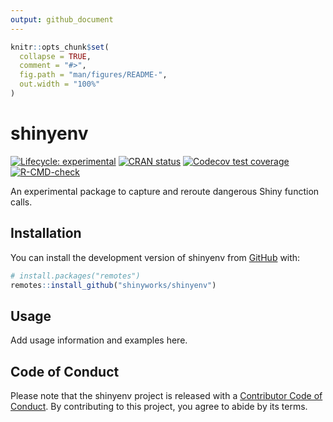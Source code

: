 ```yaml
---
output: github_document
---
```


<!-- README.md is generated from README.Rmd. Please edit that file -->

```r
knitr::opts_chunk$set(
  collapse = TRUE,
  comment = "#>",
  fig.path = "man/figures/README-",
  out.width = "100%"
)
```

# shinyenv

<!-- badges: start -->
[![Lifecycle: experimental](https://img.shields.io/badge/lifecycle-experimental-orange.svg)](https://lifecycle.r-lib.org/articles/stages.html#experimental)
[![CRAN status](https://www.r-pkg.org/badges/version/shinyenv)](https://CRAN.R-project.org/package=shinyenv)
[![Codecov test coverage](https://codecov.io/gh/shinyworks/shinyenv/branch/main/graph/badge.svg)](https://app.codecov.io/gh/shinyworks/shinyenv?branch=main)
[![R-CMD-check](https://github.com/shinyworks/shinyenv/actions/workflows/R-CMD-check.yaml/badge.svg)](https://github.com/shinyworks/shinyenv/actions/workflows/R-CMD-check.yaml)
<!-- badges: end -->

An experimental package to capture and reroute dangerous Shiny function calls.

## Installation

You can install the development version of shinyenv from [GitHub](https://github.com/) with:

``` r
# install.packages("remotes")
remotes::install_github("shinyworks/shinyenv")
```

## Usage

Add usage information and examples here.

## Code of Conduct

Please note that the shinyenv project is released with a [Contributor Code of Conduct](https://shinyworks.github.io/shinyenv/CODE_OF_CONDUCT.html). By contributing to this project, you agree to abide by its terms.

